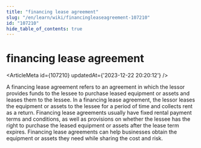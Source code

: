 ```yaml
---
title: "financing lease agreement"
slug: "/en/learn/wiki/financingleaseagreement-107210"
id: "107210"
hide_table_of_contents: true
---
```



<Breadcrumbs current="financing lease agreement" />

# financing lease agreement

<ArticleMeta id={107210} updatedAt={'2023-12-22 20:20:12'} />
<div className='border-solid border-b border-t-0 my-4 border-[var(--ifm-color-gray-300)]' />

A financing lease agreement refers to an agreement in which the lessor provides funds to the lessee to purchase leased equipment or assets and leases them to the lessee. In a financing lease agreement, the lessor leases the equipment or assets to the lessee for a period of time and collects rent as a return. Financing lease agreements usually have fixed rental payment terms and conditions, as well as provisions on whether the lessee has the right to purchase the leased equipment or assets after the lease term expires. Financing lease agreements can help businesses obtain the equipment or assets they need while sharing the cost and risk.
